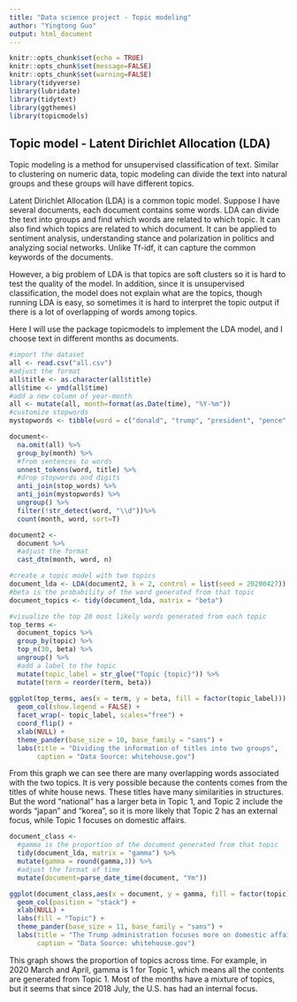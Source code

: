 ```yaml
---
title: "Data science project - Topic modeling"
author: "Yingtong Guo"
output: html_document
---
```


```r
knitr::opts_chunk$set(echo = TRUE)
knitr::opts_chunk$set(message=FALSE)
knitr::opts_chunk$set(warning=FALSE)
library(tidyverse)
library(lubridate)
library(tidytext)
library(ggthemes)
library(topicmodels)
```

## Topic model - Latent Dirichlet Allocation (LDA)
Topic modeling is a method for unsupervised classification of text. Similar to clustering on numeric data, topic modeling can divide the text into natural groups and these groups will have different topics.

Latent Dirichlet Allocation (LDA) is a common topic model. Suppose I have several documents, each document contains some words. LDA can divide the text into groups and find which words are related to which topic. It can also find which topics are related to which document. It can be applied to sentiment analysis, understanding stance and polarization in politics and analyzing social networks. Unlike Tf-idf, it can capture the common keywords of the documents. 

However, a big problem of LDA is that topics are soft clusters so it is hard to test the quality of the model. In addition, since it is unsupervised classification, the model does not explain what are the topics, though running LDA is easy, so sometimes it is hard to interpret the topic output if there is a lot of overlapping of words among topics. 

Here I will use the package topicmodels to implement the LDA model, and I choose text in different months as documents.

```r
#import the dataset
all <- read.csv("all.csv")
#adjust the format
all$title <- as.character(all$title)
all$time <- ymd(all$time)
#add a new column of year-month
all <- mutate(all, month=format(as.Date(time), "%Y-%m"))
#customize stopwords
mystopwords <- tibble(word = c("donald", "trump", "president", "pence", "vice", "remarks", "press", "presidential", "statement", "secretary", "meeting", "readout", "announces", "briefing", "administration", "trump's", "prime", "minister"))
```

```r
document<-
  na.omit(all) %>% 
  group_by(month) %>%
  #from sentences to words
  unnest_tokens(word, title) %>%  
  #drop stopwords and digits
  anti_join(stop_words) %>%  
  anti_join(mystopwords) %>%
  ungroup() %>%
  filter(!str_detect(word, "\\d"))%>% 
  count(month, word, sort=T)

document2 <- 
  document %>%
  #adjust the format
  cast_dtm(month, word, n)

#create a topic model with two topics
document_lda <- LDA(document2, k = 2, control = list(seed = 20200427))
#beta is the probability of the word generated from that topic
document_topics <- tidy(document_lda, matrix = "beta")

#visualize the top 20 most likely words generated from each topic
top_terms <- 
  document_topics %>%
  group_by(topic) %>%
  top_n(30, beta) %>%
  ungroup() %>%
  #add a label to the topic
  mutate(topic_label = str_glue("Topic {topic}")) %>% 
  mutate(term = reorder(term, beta))
  
ggplot(top_terms, aes(x = term, y = beta, fill = factor(topic_label))) +
  geom_col(show.legend = FALSE) +
  facet_wrap(~ topic_label, scales="free") +
  coord_flip() +
  xlab(NULL) +
  theme_pander(base_size = 10, base_family = "sans") +
  labs(title = "Dividing the information of titles into two groups",
       caption = "Data Source: whitehouse.gov")
```

From this graph we can see there are many overlapping words associated with the two topics. It is very possible because the contents comes from the titles of white house news. These titles have many similarities in structures. But the word "national" has a larger beta in Topic 1, and Topic 2 include the words "japan" and "korea", so it is more likely that Topic 2 has an external focus, while Topic 1 focuses on domestic affairs.

```r
document_class <- 
  #gamma is the proportion of the document generated from that topic
  tidy(document_lda, matrix = "gamma") %>%
  mutate(gamma = round(gamma,3)) %>%
  #adjust the format of time
  mutate(document=parse_date_time(document, "Ym"))

ggplot(document_class,aes(x = document, y = gamma, fill = factor(topic))) +
  geom_col(position = "stack") +
  xlab(NULL) +
  labs(fill = "Topic") +
  theme_pander(base_size = 11, base_family = "sans") +
  labs(title = "The Trump administration focuses more on domestic affairs since 2018 July",
       caption = "Data Source: whitehouse.gov")
```

This graph shows the proportion of topics across time. For example, in 2020 March and April, gamma is 1 for Topic 1, which means all the contents are generated from Topic 1. Most of the months have a mixture of topics, but it seems that since 2018 July, the U.S. has had an internal focus.